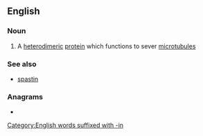 ==English==

===Noun===
{{wikipedia}}
{{en-noun|-}}

# {{lb|en|protein}} A [[heterodimeric]] [[protein]] which functions to sever [[microtubule]]s

===See also===
* [[spastin]]

===Anagrams===
* {{anagrams|en|a=aaiknnt|Kantian|Tankian}}

[[Category:English words suffixed with -in]]